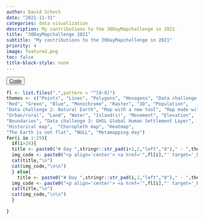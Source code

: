 ```yaml
---
author: David Schoch 
date: "2021-11-31"
categories: data visualization
description: My contributions to the 30DayMapchallenge in 2021
title: "30DayMapchallenge 2021"
subtitle: "My contributions to the 30DayMapchallenge in 2021"
priority: 4
image: featured.png
toc: false
title-block-style: none
---
```


<button type="button" class="btn btn-outline-success"><a href="https://github.com/schochastics/30DayMapChallenge">Code</a></button>


```r
fl <- list.files(".",pattern = "^[0-9]")
themes <- c("Points", "Lines", "Polygons", "Hexagons", "Data challenge 1: OpenStreetMap", 
"Red", "Green", "Blue", "Monochrome", "Raster", "3D", "Population", 
"Data challenge 2: Natural Earth", "Map with a new tool", "Map made without using a computer", 
"Urban/rural", "Land", "Water", "Island(s)", "Movement", "Elevation", 
"Boundaries", "Data challenge 3: GHSL Global Human Settlement Layer", 
"Historical map",  "Choropleth map", "Heatmap", 
"The Earth is not flat", "NULL", "Metamapping day")
for(i in 1:29){
  if(i>24){
  title <- paste0("# Day ",stringr::str_pad(i+1,2,"left","0")," - ",themes[i])
  img_code <- paste0("<p align='center'> <a href='",fl[i],"' target='_blank'> <img src='",fl[i],"' width='100%'> </a> </p>")
  cat(title,"\n")
  cat(img_code,"\n\n")  
  } else{
    title <- paste0("# Day ",stringr::str_pad(i,2,"left","0")," - ",themes[i])
  img_code <- paste0("<p align='center'> <a href='",fl[i],"' target='_blank'> <img src='",fl[i],"'  width='100%'> </a> </p>")
  cat(title,"\n")
  cat(img_code,"\n\n")
  }
  
}
```

